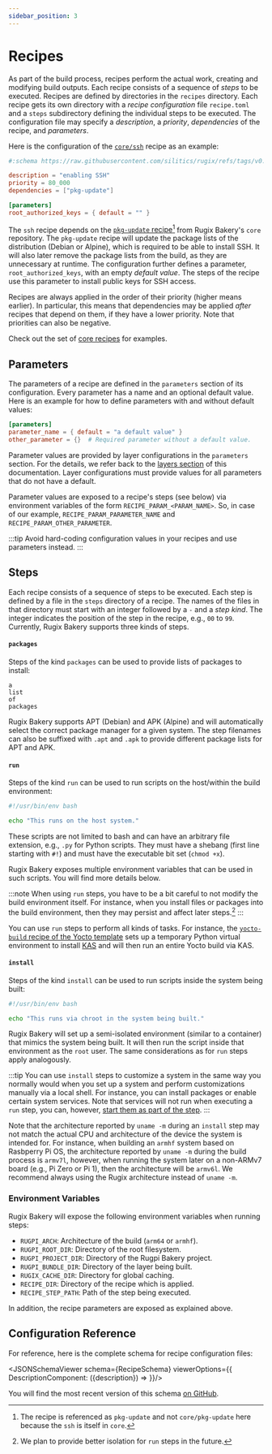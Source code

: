 ```yaml
---
sidebar_position: 3
---
```





# Recipes

As part of the build process, recipes perform the actual work, creating and modifying build outputs. Each recipe consists of a sequence of _steps_ to be executed. Recipes are defined by directories in the `recipes` directory. Each recipe gets its own directory with a _recipe configuration_ file `recipe.toml` and a `steps` subdirectory defining the individual steps to be executed. The configuration file may specify a *description*, a *priority*, *dependencies* of the recipe, and *parameters*.

Here is the configuration of the [`core/ssh`](https://github.com/silitics/rugpi/blob/main/bakery/repositories/core/recipes/ssh) recipe as an example:

```toml title="recipes/hello-world/recipe.toml"
#:schema https://raw.githubusercontent.com/silitics/rugix/refs/tags/v0.8.0/schemas/rugix-bakery-layer.schema.json

description = "enabling SSH"
priority = 80_000
dependencies = ["pkg-update"]

[parameters]
root_authorized_keys = { default = "" }
```

The `ssh` recipe depends on the [`pkg-update` recipe](https://github.com/silitics/rugpi/tree/main/bakery/repositories/core/recipes/pkg-update)[^pkg-update-ref] from Rugix Bakery's `core` repository. The `pkg-update` recipe will update the package lists of the distribution (Debian or Alpine), which is required to be able to install SSH. It will also later remove the package lists from the build, as they are unnecessary at runtime. The configuration further defines a parameter, `root_authorized_keys`, with an empty _default value_. The steps of the recipe use this parameter to install public keys for SSH access.

[^pkg-update-ref]: The recipe is referenced as `pkg-update` and not `core/pkg-update` here because the `ssh` is itself in `core`.

Recipes are always applied in the order of their priority (higher means earlier). In particular, this means that dependencies may be applied _after_ recipes that depend on them, if they have a lower priority. Note that priorities can also be negative.

Check out the set of [core recipes](https://github.com/silitics/rugpi/tree/main/bakery/repositories/core/recipes) for examples.


## Parameters

The parameters of a recipe are defined in the `parameters` section of its configuration. Every parameter has a name and an optional default value. Here is an example for how to define parameters with and without default values:

```toml
[parameters]
parameter_name = { default = "a default value" }
other_parameter = {}  # Required parameter without a default value.
```

Parameter values are provided by layer configurations in the `parameters` section. For the details, we refer back to the [layers section](./layers.mdx) of this documentation. Layer configurations must provide values for all parameters that do not have a default.

Parameter values are exposed to a recipe's steps (see below) via environment variables of the form `RECIPE_PARAM_<PARAM_NAME>`. So, in case of our example, `RECIPE_PARAM_PARAMETER_NAME` and `RECIPE_PARAM_OTHER_PARAMETER`.

:::tip
Avoid hard-coding configuration values in your recipes and use parameters instead.
:::


## Steps

Each recipe consists of a sequence of steps to be executed. Each step is defined by a file in the `steps` directory of a recipe. The names of the files in that directory must start with an integer followed by a `-` and a _step kind_. The integer indicates the position of the step in the recipe, e.g., `00` to `99`. Currently, Rugix Bakery supports three kinds of steps.

#### `packages`

Steps of the kind `packages` can be used to provide lists of packages to install:

```plain title="XX-packages"
a
list
of
packages
```

Rugix Bakery supports APT (Debian) and APK (Alpine) and will automatically select the correct package manager for a given system. The step filenames can also be suffixed with `.apt` and `.apk` to provide different package lists for APT and APK.

#### `run`

Steps of the kind `run` can be used to run scripts on the host/within the build environment:

```bash title="XX-run.*"
#!/usr/bin/env bash

echo "This runs on the host system."
```

These scripts are not limited to bash and can have an arbitrary file extension, e.g., `.py` for Python scripts. They must have a shebang (first line starting with `#!`) and must have the executable bit set (`chmod +x`).

Rugix Bakery exposes multiple environment variables that can be used in such scripts. You will find more details below.

:::note
When using `run` steps, you have to be a bit careful to not modify the build environment itself. For instance, when you install files or packages into the build environment, then they may persist and affect later steps.[^run-isolation]
:::

[^run-isolation]: We plan to provide better isolation for `run` steps in the future.

You can use `run` steps to perform all kinds of tasks. For instance, the [`yocto-build` recipe of the Yocto template](https://github.com/silitics/rugpi/tree/main/bakery/templates/yocto-grub-efi/recipes/yocto-build) sets up a temporary Python virtual environment to install [KAS](https://github.com/siemens/kas) and will then run an entire Yocto build via KAS.

#### `install`

Steps of the kind `install` can be used to run scripts inside the system being built:


```bash title="XXX-install.*"
#!/usr/bin/env bash

echo "This runs via chroot in the system being built."
```

Rugix Bakery will set up a semi-isolated environment (similar to a container) that mimics the system being built. It will then run the script inside that environment as the `root` user. The same considerations as for `run` steps apply analogously.

:::tip
You can use `install` steps to customize a system in the same way you normally would when you set up a system and perform customizations manually via a local shell. For instance, you can install packages or enable certain system services. Note that services will not run when executing a `run` step, you can, however, [start them as part of the step](./advanced/services.md).
:::

Note that the architecture reported by `uname -m` during an `install` step may not match the actual CPU and architecture of the device the system is intended for.
For instance, when building an `armhf` system based on Rasbperry Pi OS, the architecture reported by `uname -m` during the build process is `armv7l`, however, when running the system later on a non-ARMv7 board (e.g., Pi Zero or Pi 1), then the architecture will be `armv6l`.
We recommend always using the Rugix architecture instead of `uname -m`.

### Environment Variables

Rugix Bakery will expose the following environment variables when running steps:

- `RUGPI_ARCH`: Architecture of the build (`arm64` or `armhf`).
- `RUGPI_ROOT_DIR`: Directory of the root filesystem.
- `RUGPI_PROJECT_DIR`: Directory of the Rugpi Bakery project.
- `RUGPI_BUNDLE_DIR`: Directory of the layer being built.
- `RUGIX_CACHE_DIR`: Directory for global caching.
- `RECIPE_DIR`: Directory of the recipe which is applied.
- `RECIPE_STEP_PATH`: Path of the step being executed.

In addition, the recipe parameters are exposed as explained above.


## Configuration Reference

For reference, here is the complete schema for recipe configuration files:

<JSONSchemaViewer schema={RecipeSchema} viewerOptions={{
    DescriptionComponent: ({description}) => <ReactMarkdown children={description} />
}}/>

You will find the most recent version of this schema [on GitHub](https://github.com/silitics/rugix/blob/main/schemas/rugix-bakery-recipe.schema.json).
